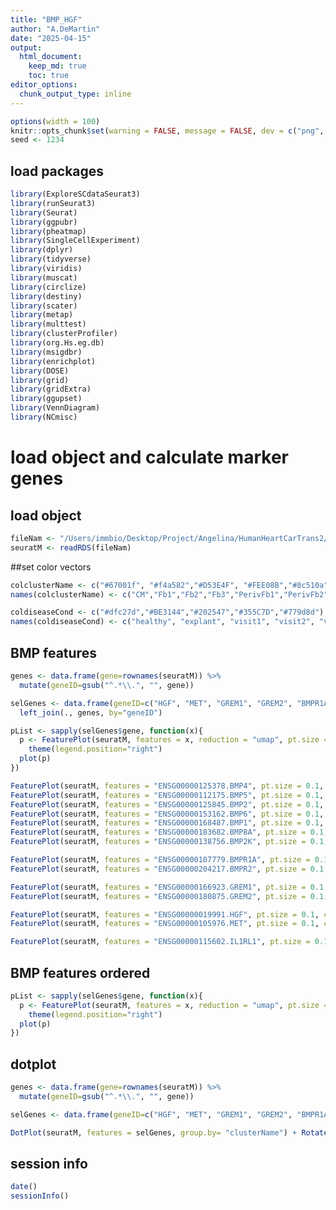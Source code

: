 ```yaml
---
title: "BMP_HGF"
author: "A.DeMartin"
date: "2025-04-15"
output: 
  html_document:
    keep_md: true
    toc: true
editor_options: 
  chunk_output_type: inline
---
```


```r
options(width = 100)
knitr::opts_chunk$set(warning = FALSE, message = FALSE, dev = c("png", "pdf"))
seed <- 1234
```

## load packages
```r
library(ExploreSCdataSeurat3)
library(runSeurat3)
library(Seurat)
library(ggpubr)
library(pheatmap)
library(SingleCellExperiment)
library(dplyr)
library(tidyverse)
library(viridis)
library(muscat)
library(circlize)
library(destiny)
library(scater)
library(metap)
library(multtest)
library(clusterProfiler)
library(org.Hs.eg.db)
library(msigdbr)
library(enrichplot)
library(DOSE)
library(grid)
library(gridExtra)
library(ggupset)
library(VennDiagram)
library(NCmisc)
```

# load object and calculate marker genes
## load object

```r
fileNam <- "/Users/immbio/Desktop/Project/Angelina/HumanHeartCarTrans2/data/Human_heart_allmerged_seurat.rds"
seuratM <- readRDS(fileNam)
```

##set color vectors 
```r
colclusterName <- c("#67001f", "#f4a582","#D53E4F", "#FEE08B","#8c510a","#003c30","#01665e","#66C2A5", "#3288BD","#BEAED4", "#c7eae5", "#B09C85", "#4e5a4c","#393A3F","#355C7D","#202547","#B45B5C","#725663FF","#232429","grey")
names(colclusterName) <- c("CM","Fb1","Fb2","Fb3","PerivFb1","PerivFb2","VSMC","BEC1","BEC2","BEC3","LEC","NC","Baror","Adipoc","Mph1","Mph2","Tcell1","Tcell2","Mastcell", "Mph3")

coldiseaseCond <- c("#dfc27d","#BE3144","#202547","#355C7D","#779d8d")
names(coldiseaseCond) <- c("healthy", "explant", "visit1", "visit2", "visit3")
```

## BMP features 
```r
genes <- data.frame(gene=rownames(seuratM)) %>% 
  mutate(geneID=gsub("^.*\\.", "", gene))

selGenes <- data.frame(geneID=c("HGF", "MET", "GREM1", "GREM2", "BMPR1A", "BMPR2", "BMP2K", "BMP8A", "BMP1", "BMP6", "BMP2", "BMP5", "BMP4")) %>% 
  left_join(., genes, by="geneID")

pList <- sapply(selGenes$gene, function(x){
  p <- FeaturePlot(seuratM, features = x, reduction = "umap", pt.size = 0.1, cols = c("lightgrey", "#BE3144"), raster = FALSE) +
    theme(legend.position="right")
  plot(p)
})

FeaturePlot(seuratM, features = "ENSG00000125378.BMP4", pt.size = 0.1, cols = c("lightgrey", "#BE3144"), raster = FALSE)
FeaturePlot(seuratM, features = "ENSG00000112175.BMP5", pt.size = 0.1, cols = c("lightgrey", "#BE3144"), raster = FALSE)
FeaturePlot(seuratM, features = "ENSG00000125845.BMP2", pt.size = 0.1, cols = c("lightgrey", "#BE3144"), raster = FALSE)
FeaturePlot(seuratM, features = "ENSG00000153162.BMP6", pt.size = 0.1, cols = c("lightgrey", "#BE3144"), raster = FALSE)
FeaturePlot(seuratM, features = "ENSG00000168487.BMP1", pt.size = 0.1, cols = c("lightgrey", "#BE3144"), raster = FALSE)
FeaturePlot(seuratM, features = "ENSG00000183682.BMP8A", pt.size = 0.1, cols = c("lightgrey", "#BE3144"), raster = FALSE)
FeaturePlot(seuratM, features = "ENSG00000138756.BMP2K", pt.size = 0.1, cols = c("lightgrey", "#BE3144"), raster = FALSE)

FeaturePlot(seuratM, features = "ENSG00000107779.BMPR1A", pt.size = 0.1, cols = c("lightgrey", "#BE3144"), raster = FALSE)
FeaturePlot(seuratM, features = "ENSG00000204217.BMPR2", pt.size = 0.1, cols = c("lightgrey", "#BE3144"), raster = FALSE)

FeaturePlot(seuratM, features = "ENSG00000166923.GREM1", pt.size = 0.1, cols = c("lightgrey", "#BE3144"), raster = FALSE)
FeaturePlot(seuratM, features = "ENSG00000180875.GREM2", pt.size = 0.1, cols = c("lightgrey", "#BE3144"), raster = FALSE)

FeaturePlot(seuratM, features = "ENSG00000019991.HGF", pt.size = 0.1, cols = c("lightgrey", "#BE3144"), raster = FALSE)
FeaturePlot(seuratM, features = "ENSG00000105976.MET", pt.size = 0.1, cols = c("lightgrey", "#BE3144"), raster = FALSE)

FeaturePlot(seuratM, features = "ENSG00000115602.IL1RL1", pt.size = 0.1, cols = c("lightgrey", "#BE3144"), raster = FALSE)
```

## BMP features ordered
```r
pList <- sapply(selGenes$gene, function(x){
  p <- FeaturePlot(seuratM, features = x, reduction = "umap", pt.size = 0.1, cols = c("lightgrey", "#BE3144"), raster = FALSE, order=TRUE) +
    theme(legend.position="right")
  plot(p)
})
```

## dotplot 
```r
genes <- data.frame(gene=rownames(seuratM)) %>% 
  mutate(geneID=gsub("^.*\\.", "", gene))

selGenes <- data.frame(geneID=c("HGF", "MET", "GREM1", "GREM2", "BMPR1A", "BMPR2", "BMP2K", "BMP8A", "BMP1", "BMP6", "BMP2", "BMP5", "BMP4")) %>% left_join(., genes, by="geneID")

DotPlot(seuratM, features = selGenes, group.by= "clusterName") + RotatedAxis() + scale_color_viridis(option="D") + coord_flip()
```

## session info
```r
date()
sessionInfo()
```
